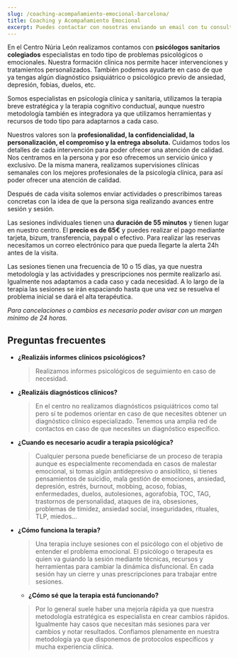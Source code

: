```yaml
---
slug: /coaching-acompañamiento-emocional-barcelona/
title: Coaching y Acompañamiento Emocional
excerpt: Puedes contactar con nosotras enviando un email con tu consulta a psicologa@nurialeon.com, seguirnos en redes sociales o escribir un mensaje a través del formulario de contacto.
---
```


En el Centro Núria León realizamos contamos con **psicólogos sanitarios colegiados** especialistas en todo tipo de problemas psicológicos o emocionales. Nuestra formación clínica nos permite hacer intervenciones y tratamientos personalizados. También podemos ayudarte en caso de que ya tengas algún diagnóstico psiquiátrico o psicológico previo de ansiedad, depresión, fobias, duelos, etc. 

Somos especialistas en psicología clínica y sanitaria, utilizamos la terapia breve estratégica y la terapia cognitivo conductual, aunque nuestro metodología también es integradora ya que utilizamos herramientas y recursos de todo tipo para adaptarnos a cada caso.

Nuestros valores son la **profesionalidad, la confidencialidad, la personalización, el compromiso y la entrega absoluta.** Cuidamos todos los detalles de cada intervención para poder ofrecer una atención de calidad. Nos centramos en la persona y por eso ofrecemos un servicio único y exclusivo. De la misma manera, realizamos supervisiones clínicas semanales con los mejores profesionales de la psicología clínica, para así poder ofrecer una atención de calidad.

Después de cada visita solemos enviar actividades o prescribimos tareas concretas con la idea de que la persona siga realizando avances entre sesión y sesión. 


Las sesiones individuales tienen una **duración de 55 minutos** y tienen lugar en nuestro centro. El **precio es de 65€** y puedes realizar el pago mediante tarjeta, bizum, transferencia, paypal o efectivo.
Para realizar las reservas necesitamos un correo electrónico para que pueda llegarte la alerta 24h antes de la visita. 

Las sesiones tienen una frecuencia de 10 o 15 días, ya que nuestra metodología y las actividades y prescripciones nos permite realizarlo así. Igualmente nos adaptamos a cada caso y cada necesidad. A lo largo de la terapia las sesiones se irán espaciando hasta que una vez se resuelva el problema inicial se dará el alta terapéutica.

*Para cancelaciones o cambios es necesario poder avisar con un margen mínimo de 24 horas.*


## Preguntas frecuentes

- **¿Realizáis informes clínicos psicológicos?**
  > Realizamos informes psicológicos de seguimiento en caso de necesidad. 

- **¿Realizáis diagnósticos clínicos?**
  > En el centro no realizamos diagnósticos psiquiátricos como tal pero sí te podemos orientar en caso de que necesites obtener un diagnóstico clínico especializado. Tenemos una amplia red de contactos en caso de que necesites un diagnóstico específico.

- **¿Cuando es necesario acudir a terapia psicológica?**
  > Cualquier persona puede beneficiarse de un proceso de terapia aunque es especialmente recomendada en casos de malestar emocional, si tomas algún antidepresivo o ansiolítico, si tienes pensamientos de suicidio, mala gestión de emociones, ansiedad, depresión, estrés, burnout, mobbing, acoso, fobias, enfermedades, duelos, autolesiones, agorafobia, TOC, TAG, trastornos de personalidad, ataques de ira, obsesiones, problemas de timidez, ansiedad social, inseguridades, rituales, TLP, miedos...

- **¿Cómo funciona la terapia?**
  > Una terapia incluye sesiones con el psicólogo con el objetivo de entender el problema emocional. El psicólogo o terapeuta es quien va guiando la sesión mediante técnicas, recursos y herramientas para cambiar la dinámica disfuncional. En cada sesión hay un cierre y unas prescripciones para trabajar entre sesiones. 

  - **¿Cómo sé que la terapia está funcionando?**
  > Por lo general suele haber una mejoría rápida ya que nuestra metodología estratégica es especialista en crear cambios rápidos. Igualmente hay casos que necesitan más sesiones para ver cambios y notar resultados. Confiamos plenamente en nuestra metodología ya que disponemos de protocolos específicos y mucha experiencia clínica. 